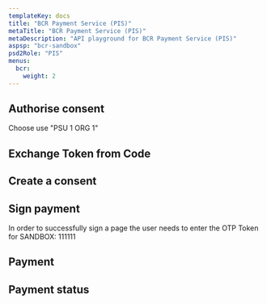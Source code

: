 ```yaml
---
templateKey: docs
title: "BCR Payment Service (PIS)"
metaTitle: "BCR Payment Service (PIS)"
metaDescription: "API playground for BCR Payment Service (PIS)"
aspsp: "bcr-sandbox"
psd2Role: "PIS"
menus:
  bcr: 
    weight: 2
---
```








<step>

  ## Authorise consent

  Choose use "PSU 1 ORG 1"

  <AuthoriseStep/>
</step>
<step>

  ## Exchange Token from Code

  <CreateToken/>
</step>
  <step>

  ## Create a consent

  <StepInitiatePayment/>
  </step>
<step>

  ## Sign payment

  In order to successfully sign a page the user needs to enter the OTP Token for SANDBOX: 111111

  <SignPaymentStep/>
</step>
  <step>

  ## Payment

  <StepPayment/>
  </step>
  <step>

  ## Payment status

  <StepPaymentStatus/>
  </step>

